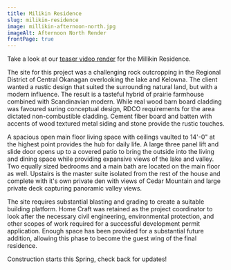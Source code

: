 ```yaml
---
title: Milikin Residence
slug: milikin-residence
image: millikin-afternoon-north.jpg
imageAlt: Afternoon North Render
frontPage: true
---
```


Take a look at our [teaser video render](https://www.youtube.com/watch?v=ivhSdB9ddMs) for the Millikin Residence.

The site for this project was a challenging rock outcropping in the Regional District of Central Okanagan overlooking the lake and Kelowna. The client wanted a rustic design that suited the surrounding natural land, but with a modern influence. The result is a tasteful hybrid of prairie farmhouse combined with Scandinavian modern. While real wood barn board cladding was favoured suring conceptual design, RDCO requirements for the area dictated non-combustible cladding. Cement fiber board and batten with accents of wood textured metal siding and stone provide the rustic touches.

A spacious open main floor living space with ceilings vaulted to 14'-0" at the highest point provides the hub for daily life. A large three panel lift and slide door opens up to a covered patio to bring the outside into the living and dining space while providing expansive views of the lake and valley. Two equally sized bedrooms and a main bath are located on the main floor as well. Upstairs is the master suite isolated from the rest of the house and complete with it's own private den with views of Cedar Mountain and large private deck capturing panoramic valley views.

The site requires substantial blasting and grading to create a suitable building platform. Home Craft was retained as the project coordinator to look after the necessary civil engineering, environmental protection, and other scopes of work required for a successful development permit application. Enough space has been provided for a substantial future addition, allowing this phase to become the guest wing of the final residence.

Construction starts this Spring, check back for updates!

